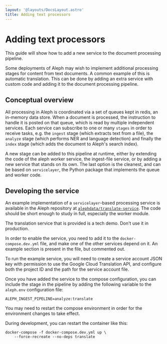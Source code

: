```yaml
---
layout: '@layouts/DocsLayout.astro'
title: Adding text processors
---
```


# Adding text processors

<p class="lead">
  This guide will show how to add a new service to the document processing pipeline.
</p>

Some deployments of Aleph may wish to implement additional processing stages for content from text documents. A common example of this is automatic translation. This can be done by adding an extra service with custom code and adding it to the document processing pipeline.

## Conceptual overview

All processing in Aleph is coordinated via a set of queues kept in redis, an in-memory data store. When a document is processed, the instruction to handle it is posted on that queue, which is read by multiple independent services. Each service can subscribe to one or many `stages` in order to receive tasks, e.g. the `ingest` stage \(which extracts text from a file\), the `analyze` stage \(which performs NER and language detection\) and finally the `index` stage \(which adds the document to Aleph's search index\).

A new stage can be added to this pipeline at runtime, either by extending the code of the aleph worker service, the ingest-file service, or by adding a new service that stands on its own. The last option is the cleanest, and can be based on `servicelayer`, the Python package that implements the queue and worker code.

## Developing the service

An example implementation of a `servicelayer`-based processing service is available in the Aleph repository at [`alephdata/translate-service`](https://github.com/alephdata/translate-service). The code should be short enough to study in full, especially the worker module.

<Callout theme="danger">
  The translation service that is provided is a tech demo. Don't use it in production.
</Callout>

In order to enable the service, you need to add it to the `docker-compose.dev.yml` file, and make one of the other services depend on it. An example section is present in the file, but commented out.

<Callout>
  To run the example service, you will need to create a service account JSON key with permission to use the Google Cloud Translation API, and configure both the project ID and the path for the service account file.
</Callout>

Once you have added the service to the compose configuration, you can include the stage in the pipeline by adding the following variable to the `aleph.env` configuration file:

```
ALEPH_INGEST_PIPELINE=analyze:translate
```

You may need to restart the compose environment in order for the environment changes to take effect.

During development, you can restart the container like this:

```
docker-compose -f docker-compose.dev.yml up \
    --force-recreate --no-deps translate
```
